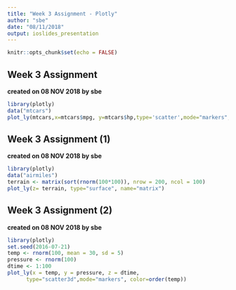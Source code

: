 ```yaml
---
title: "Week 3 Assignment - Plotly"
author: "sbe"
date: "08/11/2018"
output: ioslides_presentation
---
```


```r
knitr::opts_chunk$set(echo = FALSE)
```

## Week 3 Assignment 
**created on 08 NOV 2018 by sbe**
```r
library(plotly)
data("mtcars")
plot_ly(mtcars,x=mtcars$mpg, y=mtcars$hp,type='scatter',mode="markers", color=order(mtcars$cyl))
```

## Week 3 Assignment (1)
**created on 08 NOV 2018 by sbe**
```r
library(plotly)
data("airmiles")
terrain <- matrix(sort(rnorm(100*100)), nrow = 200, ncol = 100)
plot_ly(z= terrain, type="surface", name="matrix")
```

## Week 3 Assignment (2)
**created on 08 NOV 2018 by sbe**
```r
library(plotly)
set.seed(2016-07-21)
temp <- rnorm(100, mean = 30, sd = 5)
pressure <- rnorm(100)
dtime <- 1:100
plot_ly(x = temp, y = pressure, z = dtime,
      type="scatter3d",mode="markers", color=order(temp))
```
